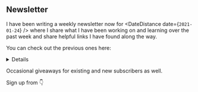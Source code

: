 ## Newsletter

I have been writing a weekly newsletter now for <DateDistance
date={`2021-01-24`} /> where I share what I have been working on and
learning over the past week and share helpful links I have found along
the way.

You can check out the previous ones here:

<Details label="Expand to take a look.">

- Issue #15 [What do you call a snake that works for the government? A
  Civil Serpent.]
- Issue #14 [I wanted to be a baker, really kneaded the dough!]
- Issue #13 [I Can't Svelte Myself]
- Issue #12 [How do robots say goodbye? They use bye-nary 😂]
- Issue #11 [Sus Upon A Time]
- Issue #10 [What is a happy Australian's favourite emoji? 🙃]
- Issue #9 [That documentary about frogs was just ribetting!]
- Issue #8 [You deserve butter than this!]
- Issue #7 [Toast Malone!]
- Issue #6 [Bravocado!]
- Issue #5 [Font and center!]
- Issue #4 [In the DogeHouse!]
- Issue #3 [ARIA even sure?]

</Details>

Occasional giveaways for existing and new subscribers as well.

Sign up from 👇

[what do you call a snake that works for the government? a civil serpent.]:
  https://scottspence.com/newsletters/2021/05/02/
[i wanted to be a baker, really kneaded the dough!]:
  https://scottspence.com/newsletters/2021/04/25/
[i can't svelte myself]:
  https://scottspence.com/newsletters/2021/04/18/
[how do robots say goodbye? they use bye-nary 😂]:
  https://scottspence.com/newsletters/2021/04/11/
[sus upon a time]: https://scottspence.com/newsletters/2021/04/04/
[what is a happy australian's favourite emoji? 🙃]:
  https://scottspence.com/newsletters/2021/03/28/
[that documentary about frogs was just ribetting!]:
  https://scottspence.com/newsletters/2021/03/21/
[you deserve butter than this!]:
  https://scottspence.com/newsletters/2021/03/14/
[toast malone!]: https://scottspence.com/newsletters/2021/03/07/
[bravocado!]: https://scottspence.com/newsletters/2021/02/28/
[font and center!]: https://scottspence.com/newsletters/2021/02/21/
[in the dogehouse!]: https://scottspence.com/newsletters/2021/02/14/
[aria even sure?]: https://scottspence.com/newsletters/2021/02/07/
